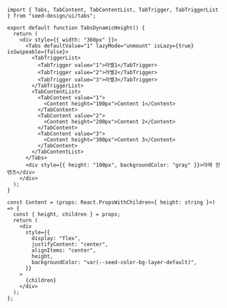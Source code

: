 ```tsx copy
import { Tabs, TabContent, TabContentList, TabTrigger, TabTriggerList } from "seed-design/ui/tabs";

export default function TabsDynamicHeight() {
  return (
    <div style={{ width: "360px" }}>
      <Tabs defaultValue="1" lazyMode="unmount" isLazy={true} isSwipeable={false}>
        <TabTriggerList>
          <TabTrigger value="1">라벨1</TabTrigger>
          <TabTrigger value="2">라벨2</TabTrigger>
          <TabTrigger value="3">라벨3</TabTrigger>
        </TabTriggerList>
        <TabContentList>
          <TabContent value="1">
            <Content height="100px">Content 1</Content>
          </TabContent>
          <TabContent value="2">
            <Content height="200px">Content 2</Content>
          </TabContent>
          <TabContent value="3">
            <Content height="300px">Content 3</Content>
          </TabContent>
        </TabContentList>
      </Tabs>
      <div style={{ height: "100px", backgroundColor: "gray" }}>아래 컨텐츠</div>
    </div>
  );
}

const Content = (props: React.PropsWithChildren<{ height: string }>) => {
  const { height, children } = props;
  return (
    <div
      style={{
        display: "flex",
        justifyContent: "center",
        alignItems: "center",
        height,
        backgroundColor: "var(--seed-color-bg-layer-default)",
      }}
    >
      {children}
    </div>
  );
};

```
